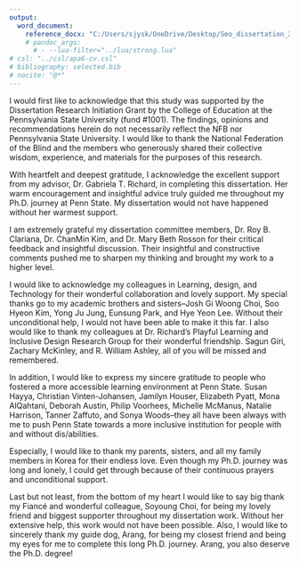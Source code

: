 ```yaml
---
output:
  word_document:
    reference_docx: "C:/Users/sjysk/OneDrive/Desktop/Seo_dissertation_2020-05-27.docx"
    # pandoc_args:
      # - --lua-filter="../lua/strong.lua"
# csl: "../csl/apa6-cv.csl"
# bibliography: selected.bib
# nocite: "@*"
---
```


I would first like to acknowledge that this study was supported by the Dissertation Research Initiation Grant by the College of Education at the Pennsylvania State University (fund #1001). The findings, opinions and recommendations herein do not necessarily reflect the NFB nor Pennsylvania State University. I would like to thank the National Federation of the Blind and the members who generously shared their collective wisdom, experience, and materials for the purposes of this research.

With heartfelt and deepest gratitude, I acknowledge the excellent support from my advisor, Dr. Gabriela T. Richard, in completing this dissertation. Her warm encouragement and insightful advice truly guided me throughout my Ph.D. journey at Penn State. My dissertation would not have happened without her warmest support.

I am extremely grateful my dissertation committee members, Dr. Roy B. Clariana, Dr. ChanMin Kim, and Dr. Mary Beth Rosson for their critical feedback and insightful discussion. Their insightful and constructive comments pushed me to sharpen my thinking and brought my work to a higher level.

I would like to acknowledge my colleagues in Learning, design, and Technology for their wonderful collaboration and lovely support. My special thanks go to my academic brothers and sisters--Josh Gi Woong Choi, Soo Hyeon Kim, Yong Ju Jung, Eunsung Park, and Hye Yeon Lee. Without their unconditional help, I would not have been able to make it this far. I also would like to thank my colleagues at Dr. Richard's Playful Learning and Inclusive Design Research Group for their wonderful friendship. Sagun Giri, Zachary McKinley, and R. William Ashley, all of you will be missed and remembered.

In addition, I would like to express my sincere gratitude to people who fostered a more accessible learning environment at Penn State. Susan Hayya, Christian Vinten-Johansen, Jamilyn Houser, Elizabeth Pyatt, Mona AlQahtani, Deborah Austin, Philip Voorhees, Michelle McManus, Natalie Harrison, Tanner Zaffuto, and Sonya Woods--they all have been always with me to push Penn State towards a more inclusive institution for people with and without dis/abilities.

Especially, I would like to thank my parents, sisters, and all my family members in Korea for their endless love. Even though my Ph.D. journey was long and lonely, I could get through because of their continuous prayers and unconditional support.

Last but not least, from the bottom of my heart I would like to say big thank  my Fiancé and wonderful colleague, Soyoung Choi, for being my lovely friend and biggest supporter throughout my dissertation work. Without her extensive help, this work would not have been possible. Also, I would like to sincerely thank my guide dog, Arang, for being my closest friend and being my eyes for me to complete this long Ph.D. journey. Arang, you also deserve the Ph.D. degree!
